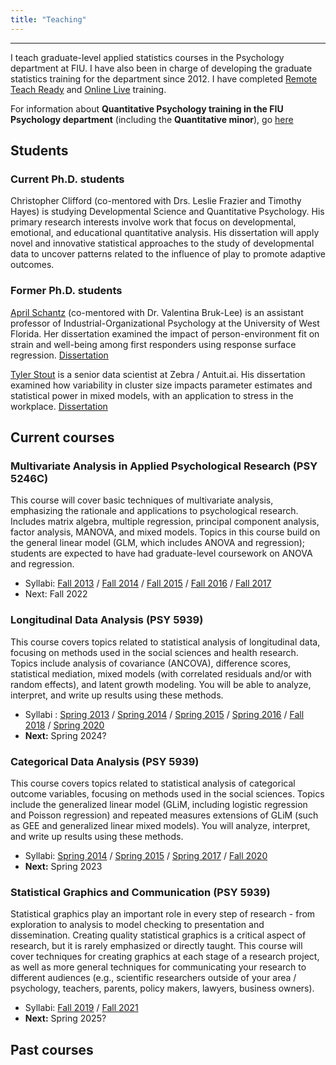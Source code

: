 ```yaml
---
title: "Teaching"
---
```


***

I teach graduate-level applied statistics courses in the Psychology department at FIU. I have also been in charge of developing the graduate statistics training for the department since 2012. I have completed [Remote Teach Ready](https://www.credly.com/badges/e98c094b-b273-4b25-8799-3988d8c42320/public_url) and [Online Live](https://www.credly.com/badges/1ddc7049-d752-4331-a495-db4940eb541a/public_url) training.

<!-- <img src="files/remote-teach-ready.png"><img src="files/online-live.png"> -->

For information about **Quantitative Psychology training in the FIU Psychology department** (including the **Quantitative minor**), go [here](https://stefanycoxe.github.io/quant.html)

## Students

### Current Ph.D. students

Christopher Clifford (co-mentored with Drs. Leslie Frazier and Timothy Hayes) is studying Developmental Science and Quantitative Psychology. His primary research interests involve work that focus on developmental, emotional, and educational quantitative analysis. His dissertation will apply novel and innovative statistical approaches to the study of developmental data to uncover patterns related to the influence of play to promote adaptive outcomes.

### Former Ph.D. students

[April Schantz](https://uwf.edu/ukcoh/departments/psychology/faculty/april-schantz.html) (co-mentored with Dr. Valentina Bruk-Lee) is an assistant professor of Industrial-Organizational Psychology at the University of West Florida. Her dissertation examined the impact of person-environment fit on strain and well-being among first responders using response surface regression. [Dissertation](https://digitalcommons.fiu.edu/etd/3768/)

[Tyler Stout](https://www.linkedin.com/in/tylerstout1/) is a senior data scientist at Zebra / Antuit.ai. His dissertation examined how variability in cluster size impacts parameter estimates and statistical power in mixed models, with an application to stress in the workplace. [Dissertation](https://digitalcommons.fiu.edu/etd/2979/)

## Current courses

### **Multivariate Analysis in Applied Psychological Research (PSY 5246C)**  

This course will cover basic techniques of multivariate analysis, emphasizing the rationale and applications to psychological research. Includes matrix algebra, multiple regression, principal component analysis, factor analysis, MANOVA, and mixed models. Topics in this course build on the general linear model (GLM, which includes ANOVA and regression); students are expected to have had graduate-level coursework on ANOVA and regression. 

- Syllabi: [Fall 2013](files/Multivariate syllabus Fall2013.pdf) / 
[Fall 2014](files/Multivariate syllabus Fall2014.pdf) / 
[Fall 2015](files/Multivariate syllabus Fall2015.pdf) / 
[Fall 2016](files/Multivariate syllabus Fall2016.pdf) /
[Fall 2017](files/Multivariate syllabus Fall2017.pdf)  
- Next: Fall 2022  

### **Longitudinal Data Analysis (PSY 5939)**  

This course covers topics related to statistical analysis of longitudinal data, focusing on methods used in the social sciences and health research. Topics include analysis of covariance (ANCOVA), difference scores, statistical mediation, mixed models (with correlated residuals and/or with random effects), and latent growth modeling. You will be able to analyze,
interpret, and write up results using these methods.  

- Syllabi : [Spring 2013](files/Longitudinal syllabus Spring2013.pdf) / 
[Spring 2014](files/Longitudinal syllabus Spring2014.pdf) / 
[Spring 2015](files/Longitudinal syllabus Spring2015.pdf) / 
[Spring 2016](files/Longitudinal syllabus Spring2016.pdf) / 
[Fall 2018](files/Longitudinal syllabus Fall2018.pdf) / 
[Spring 2020](files/Longitudinal syllabus Spring2020.pdf)  
- **Next:** Spring 2024?  

### **Categorical Data Analysis (PSY 5939)**  

This course covers topics related to statistical analysis of categorical outcome variables, focusing on methods used in the social sciences. Topics include the generalized linear model (GLiM, including logistic regression and Poisson regression) and repeated measures extensions of GLiM (such as GEE and generalized linear mixed models). You will analyze, interpret, and write up results using these methods.  

- Syllabi: [Spring 2014](files/Categorical syllabus Spring2014.pdf) / 
[Spring 2015](files/Categorical syllabus Spring2015.pdf) / 
[Spring 2017](files/Categorical syllabus Spring2017.pdf) / 
[Fall 2020](files/Categorical syllabus Fall2020.pdf)  
- **Next:** Spring 2023

### **Statistical Graphics and Communication (PSY 5939)**  

Statistical graphics play an important role in every step of research - from exploration to analysis to model checking to presentation and dissemination.
Creating quality statistical graphics is a critical aspect of research, but it is rarely emphasized or directly taught. This course will cover techniques for creating graphics at each stage of a research project, as well as more general techniques for communicating your research to different audiences (e.g., scientific researchers outside of your area / psychology, teachers, parents, policy makers, lawyers, business owners).  

- Syllabi: [Fall 2019](files/Graphics syllabus Fall2019.pdf) / 
[Fall 2021](files/Graphics syllabus Fall2021.pdf)  
- **Next:** Spring 2025?

## Past courses



